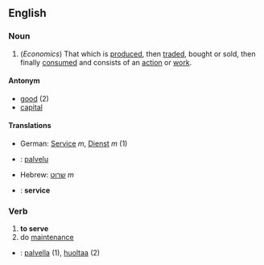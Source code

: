 ==English==
===Noun===
#(''Economics'') That which is [[produce]]d, then [[trade]]d, bought or sold, then finally [[consume]]d and consists of an [[action]] or [[work]].

====Antonym====
*[[good]] (2)
*[[capital]]

====Translations====
*German: [[Service]] ''m'', [[Dienst]] ''m'' (1)
*{{fi}}: [[palvelu]]
*Hebrew: [[שרוט]] ''m''
*{{sv}}: '''service'''

===Verb===
#'''to serve'''
#do [[maintenance]]

*{{fi}}: [[palvella]] (1), [[huoltaa]] (2)